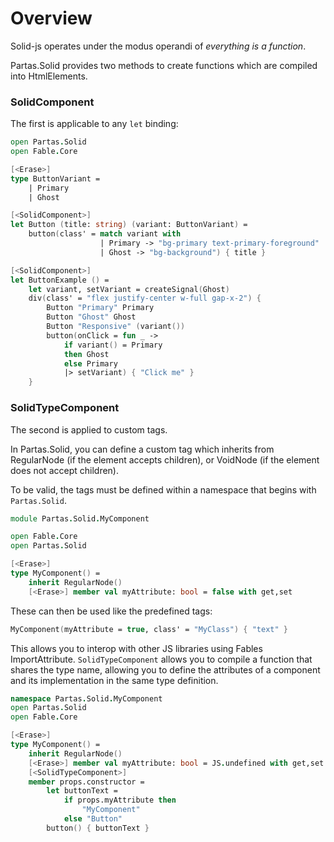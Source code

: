 
# Overview

Solid-js operates under the modus operandi of *everything is a function*.

<AnimatedShinyText>Partas</AnimatedShinyText>.Solid provides two methods to create functions which are compiled into HtmlElements.

### SolidComponent

The first is applicable to any `let` binding:

```fsharp
open Partas.Solid
open Fable.Core

[<Erase>]
type ButtonVariant =
    | Primary
    | Ghost

[<SolidComponent>]
let Button (title: string) (variant: ButtonVariant) =
    button(class' = match variant with
                    | Primary -> "bg-primary text-primary-foreground"
                    | Ghost -> "bg-background") { title }

[<SolidComponent>]
let ButtonExample () =
    let variant, setVariant = createSignal(Ghost)
    div(class' = "flex justify-center w-full gap-x-2") {
        Button "Primary" Primary
        Button "Ghost" Ghost
        Button "Responsive" (variant())
        button(onClick = fun _ ->
            if variant() = Primary
            then Ghost
            else Primary
            |> setVariant) { "Click me" }
    }
```

<ButtonExample></ButtonExample>

### SolidTypeComponent

The second is applied to custom tags.

In Partas.Solid, you can define a custom tag which inherits from RegularNode (if the element accepts children), or VoidNode (if the element does not accept children).

To be valid, the tags must be defined within a namespace that begins with `Partas.Solid`.

```fsharp
module Partas.Solid.MyComponent

open Fable.Core
open Partas.Solid

[<Erase>]
type MyComponent() =
    inherit RegularNode()
    [<Erase>] member val myAttribute: bool = false with get,set
```

These can then be used like the predefined tags:

```fsharp
MyComponent(myAttribute = true, class' = "MyClass") { "text" }
```

This allows you to interop with other JS libraries using Fables ImportAttribute. `SolidTypeComponent` allows you to compile a function that shares the type name, allowing you to define the attributes of a component and its implementation in the same type definition.

```fsharp
namespace Partas.Solid.MyComponent
open Partas.Solid
open Fable.Core

[<Erase>]
type MyComponent() =
    inherit RegularNode()
    [<Erase>] member val myAttribute: bool = JS.undefined with get,set
    [<SolidTypeComponent>]
    member props.constructor =
        let buttonText =
            if props.myAttribute then
                "MyComponent"
            else "Button"
        button() { buttonText }
```
